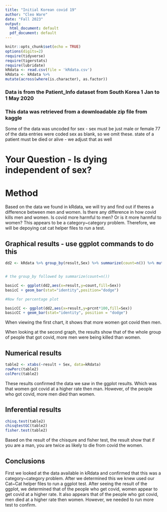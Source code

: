 ```yaml
---
title: "Initial Korean covid 19"
author: "Cleo Ware"
date: "Fall 2023"
output:
  html_document: default
  pdf_document: default
---
```


```r
knitr::opts_chunk$set(echo = TRUE)
options(digits=2)
require(tidyverse)
require(tigerstats)
require(lubridate)
kRdata <- read.csv(file = 'kRdata.csv')
kRdata <- kRdata %>%
mutate(across(where(is.character), as.factor))

```
### Data is from the Patient_Info dataset from South Korea 1 Jan to 1 May 2020
### This data was retrieved from a downloadable zip file from kaggle

Some of the data was uncoded for sex - sex must be just male or female
77 of the data entries were coded sex  as blank, so we omit these.
state of a patient must be died or alive - we adjust that as well   
  
# Your Question - Is dying independent of sex?


# Method 
Based on the data we found in kRdata, we will try and find out if theres a difference between men and women. Is there any difference in how covid kills men and women. Is covid more harmful to men? Or is it more harmful to women? This appears to be a category~category problem. Therefore, we will be depoying cat cat helper files to run a test. 


## Graphical results - use ggplot commands to do this  

```r
dd2 <- kRdata %>% group_by(result,Sex) %>% summarize(count=n()) %>% mutate(prcnt=count/sum(count))


# the group_by followed by summarize(count=n())

basicC <- ggplot(dd2,aes(x=result,y=count,fill=Sex))
basicC + geom_bar(stat="identity",position="dodge")

#Now for percentage plot

basicCC <- ggplot(dd2,aes(x=result,y=prcnt*100,fill=Sex)) 
basicCC + geom_bar(stat="identity", position = "dodge")
```

When viewing the first chart, it shows that more women got covid then men.

When looking at the second graph, the results show that of the whole group of people that got covid, more men were being killed than women. 



## Numerical results

```r
table2 <- xtabs(~result + Sex, data=kRdata)
rowPerc(table2)
colPerc(table2)
```

These results confirmed the data we saw in the ggplot results. Which was that women got covid at a higher rate then man. However, of the people who got covid, more men died than women. 


## Inferential results 

```r
chisq.test(table2)
chisqtestGC(table2)
fisher.test(table2)

```

Based on the result of the chisqure and fisher test, the result show that if you are a man, you are twice as likely to die from covid the women.

## Conclusions

First we looked at the data available in kRdata and confirmed that this was a category~category problem. After we determined this we knew used our Cat~Cat helper files to run a ggplot test. After seeing the result of the ggplot, we determined that of the people who get covid, women appear to get covid at a higher rate. It also appears that of the people who got covid, men died at a higher rate then women. However, we needed to run more test to confirm. 


